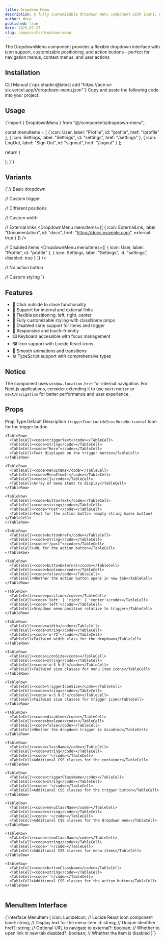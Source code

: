 ```yaml
---
title: Dropdown Menu
description: A fully customizable dropdown menu component with icons, external links, and action buttons for modern web applications.
author: deep
published: true
date: 2025-07-27
slug: components/dropdown-menu
---
```


<ComponentPreview name="dropdown-menu" />

<InfoOut>The DropdownMenu component provides a flexible dropdown interface with icon support, customizable positioning, and action buttons - perfect for navigation menus, context menus, and user actions</InfoOut>

## Installation

<Tabs defaultValue="cli">
<TabsList>
<TabsTrigger value="cli">CLI</TabsTrigger>
  <TabsTrigger value="manual">Manual</TabsTrigger>
</TabsList>
<TabsContent value="cli">
<CopyCode>
      {`npx shadcn@latest add "https://ace-ui-six.vercel.app/r/dropdown-menu.json"`}
    </CopyCode>
</TabsContent>
<TabsContent value="manual">
<Steps>
<Step>Copy and paste the following code into your project.</Step>
<ComponentSource name="dropdown-menu" />
</Steps>
</TabsContent>
</Tabs>

## Usage

<CopyCode>
  {`import { DropdownMenu } from "@/components/dropdown-menu";

const menuItems = [
  { icon: User, label: "Profile", id: "profile", href: "/profile" },
  { icon: Settings, label: "Settings", id: "settings", href: "/settings" },
  { icon: LogOut, label: "Sign Out", id: "signout", href: "/logout" }
];

  return (
    <div>
      <DropdownMenu 
        triggerIcon={Plus}
        triggerText="Actions"
        menuItems={menuItems}
        buttonText="Create Post"
        buttonHref="/create"
      />
    </div>
  );
}`}
</CopyCode>

## Variants

<CopyCode>
  {`// Basic dropdown
<DropdownMenu 
  menuItems={[
    { icon: User, label: "Profile", id: "profile" },
    { icon: Settings, label: "Settings", id: "settings" }
  ]}
/>

// Custom trigger
<DropdownMenu 
  triggerIcon={Menu}
  triggerText="Navigation"
  menuItems={menuItems}
/>

// Different positions
<DropdownMenu 
  position="right"
  menuItems={menuItems}
/>

<DropdownMenu 
  position="center"
  menuItems={menuItems}
/>

// Custom width
<DropdownMenu 
  width="w-96"
  menuItems={menuItems}
/>

// External links
<DropdownMenu 
  menuItems={[
    { 
      icon: ExternalLink, 
      label: "Documentation", 
      id: "docs", 
      href: "https://docs.example.com",
      external: true 
    }
  ]}
/>

// Disabled items
<DropdownMenu 
  menuItems={[
    { icon: User, label: "Profile", id: "profile" },
    { icon: Settings, label: "Settings", id: "settings", disabled: true }
  ]}
/>

// No action button
<DropdownMenu 
  menuItems={menuItems}
  buttonText=""
/>

// Custom styling
<DropdownMenu 
  className="custom-dropdown"
  triggerClassName="bg-blue-500 text-white hover:bg-blue-600"
  menuClassName="shadow-xl"
  itemClassName="hover:bg-blue-50"
  buttonClassName="bg-green-500 hover:bg-green-600"
  menuItems={menuItems}
/>`}
</CopyCode>

## Features

- 🎯 Click outside to close functionality
- 🔗 Support for internal and external links
- 📍 Flexible positioning: left, right, center
- 🎨 Fully customizable styling with className props
- 🚫 Disabled state support for items and trigger
- 📱 Responsive and touch-friendly
- ⌨️ Keyboard accessible with focus management
- 🖼️ Icon support with Lucide React icons
- 🔄 Smooth animations and transitions
- ⚙️ TypeScript support with comprehensive types

## Notice

The component uses `window.location.href` for internal navigation. For Next.js applications, consider extending it to use `next/router` or `next/navigation` for better performance and user experience.

## Props

<Table>
  <TableHeader>
    <TableRow>
      <TableHead>Prop</TableHead>
      <TableHead>Type</TableHead>
      <TableHead>Default</TableHead>
      <TableHead>Description</TableHead>
    </TableRow>
  </TableHeader>
  <TableBody>
    <TableRow>
      <TableCell><code>triggerIcon</code></TableCell>
      <TableCell><code>LucideIcon</code></TableCell>
      <TableCell><code>MoreHorizontal</code></TableCell>
      <TableCell>Icon for the trigger button</TableCell>
    </TableRow>
    
    <TableRow>
      <TableCell><code>triggerText</code></TableCell>
      <TableCell><code>string</code></TableCell>
      <TableCell><code>"More"</code></TableCell>
      <TableCell>Text displayed on the trigger button</TableCell>
    </TableRow>
   
    <TableRow>
      <TableCell><code>menuItems</code></TableCell>
      <TableCell><code>MenuItem[]</code></TableCell>
      <TableCell><code>[]</code></TableCell>
      <TableCell>Array of menu items to display</TableCell>
    </TableRow>
    
    <TableRow>
      <TableCell><code>buttonText</code></TableCell>
      <TableCell><code>string</code></TableCell>
      <TableCell><code>"Post"</code></TableCell>
      <TableCell>Text for the action button (empty string hides button)</TableCell>
    </TableRow>
    
    <TableRow>
      <TableCell><code>buttonHref</code></TableCell>
      <TableCell><code>string</code></TableCell>
      <TableCell><code>"/post"</code></TableCell>
      <TableCell>URL for the action button</TableCell>
    </TableRow>
    
    <TableRow>
      <TableCell><code>buttonExternal</code></TableCell>
      <TableCell><code>boolean</code></TableCell>
      <TableCell><code>false</code></TableCell>
      <TableCell>Whether the action button opens in new tab</TableCell>
    </TableRow>
    
    <TableRow>
      <TableCell><code>position</code></TableCell>
      <TableCell><code>'left' | 'right' | 'center'</code></TableCell>
      <TableCell><code>'left'</code></TableCell>
      <TableCell>Dropdown menu position relative to trigger</TableCell>
    </TableRow>
    
    <TableRow>
      <TableCell><code>width</code></TableCell>
      <TableCell><code>string</code></TableCell>
      <TableCell><code>'w-72'</code></TableCell>
      <TableCell>Tailwind width class for the dropdown</TableCell>
    </TableRow>
    
    <TableRow>
      <TableCell><code>iconSize</code></TableCell>
      <TableCell><code>string</code></TableCell>
      <TableCell><code>'w-5 h-5'</code></TableCell>
      <TableCell>Tailwind size classes for menu item icons</TableCell>
    </TableRow>
    
    <TableRow>
      <TableCell><code>triggerIconSize</code></TableCell>
      <TableCell><code>string</code></TableCell>
      <TableCell><code>'w-5 h-5'</code></TableCell>
      <TableCell>Tailwind size classes for trigger icon</TableCell>
    </TableRow>
    
    <TableRow>
      <TableCell><code>disabled</code></TableCell>
      <TableCell><code>boolean</code></TableCell>
      <TableCell><code>false</code></TableCell>
      <TableCell>Whether the dropdown trigger is disabled</TableCell>
    </TableRow>
    
    <TableRow>
      <TableCell><code>className</code></TableCell>
      <TableCell><code>string</code></TableCell>
      <TableCell><code>''</code></TableCell>
      <TableCell>Additional CSS classes for the container</TableCell>
    </TableRow>
    
    <TableRow>
      <TableCell><code>triggerClassName</code></TableCell>
      <TableCell><code>string</code></TableCell>
      <TableCell><code>''</code></TableCell>
      <TableCell>Additional CSS classes for the trigger button</TableCell>
    </TableRow>
    
    <TableRow>
      <TableCell><code>menuClassName</code></TableCell>
      <TableCell><code>string</code></TableCell>
      <TableCell><code>''</code></TableCell>
      <TableCell>Additional CSS classes for the dropdown menu</TableCell>
    </TableRow>
    
    <TableRow>
      <TableCell><code>itemClassName</code></TableCell>
      <TableCell><code>string</code></TableCell>
      <TableCell><code>''</code></TableCell>
      <TableCell>Additional CSS classes for menu items</TableCell>
    </TableRow>
    
    <TableRow>
      <TableCell><code>buttonClassName</code></TableCell>
      <TableCell><code>string</code></TableCell>
      <TableCell><code>''</code></TableCell>
      <TableCell>Additional CSS classes for the action button</TableCell>
    </TableRow>
    
  </TableBody>
</Table>

## MenuItem Interface

<CopyCode>
  {`interface MenuItem {
    icon: LucideIcon;     // Lucide React icon component
    label: string;        // Display text for the menu item
    id: string;          // Unique identifier
    href?: string;       // Optional URL to navigate to
    external?: boolean;  // Whether to open link in new tab
    disabled?: boolean;  // Whether the item is disabled
}`}
</CopyCode>